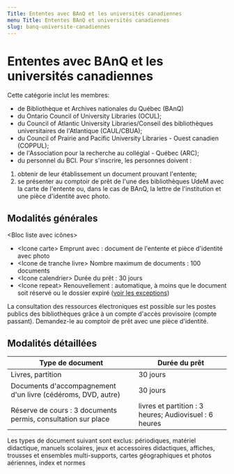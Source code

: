 ```yaml
---
Title: Ententes avec BAnQ et les universités canadiennes
menu Title: Ententes BAnQ et universités canadiennes
slug: banq-universite-canadiennes
---
```


# Ententes avec BAnQ et les universités canadiennes

Cette catégorie inclut les membres:

- de Bibliothèque et Archives nationales du Québec (BAnQ)
- du Ontario Council of University Libraries (OCUL);
- du Council of Atlantic University Libraries/Conseil des bibliothèques universitaires de l'Atlantique (CAUL/CBUA);
- du Council of Prairie and Pacific University Libraries - Ouest canadien (COPPUL);
- de l'Association pour la recherche au collégial - Québec (ARC);
- du personnel du BCI. Pour s'inscrire, les personnes doivent :

1. obtenir de leur établissement un document prouvant l'entente;
2. se présenter au comptoir de prêt de l'une des bibliothèques UdeM avec la carte de l'entente ou, dans le cas de BAnQ, la lettre de l'institution et une pièce d'identité avec photo.

## Modalités générales

<Bloc liste avec icônes>

- &lt;Icone carte> Emprunt avec : document de l'entente et pièce d'identité avec photo
- &lt;Icone de tranche livre> Nombre maximum de documents : 100 documents
- &lt;Icone calendrier> Durée du prêt : 30 jours
- &lt;Icone repeat> Renouvellement : automatique, à moins que le document soit réservé ou le dossier expiré ([voir les exceptions](../obtenir/pret-renouvellement-retour/index.mdx))

</Bloc>

La consultation des ressources électroniques est possible sur les postes publics des bibliothèques grâce à un compte d'accès provisoire (compte passant). Demandez-le au comptoir de prêt avec une pièce d'identité.

## Modalités détaillées

| Type de document                                              | Durée du prêt                                          |
| ------------------------------------------------------------- | ------------------------------------------------------ |
| Livres, partition                                             | 30 jours                                               |
| Documents d'accompagnement d'un livre (cédéroms, DVD, autre)  | 30 jours                                               |
| Réserve de cours : 3 documents permis, consultation sur place | livres et partition : 3 heures; Audiovisuel : 6 heures |

Les types de document suivant sont exclus: périodiques, matériel didactique, manuels scolaires, jeux et accessoires didactiques, affiches, trousses et ensembles multi-supports, cartes géographiques et photos aériennes, index et normes
